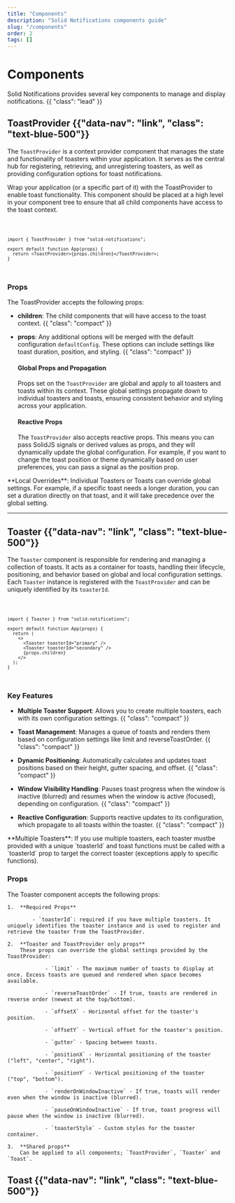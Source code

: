 ```yaml
---
title: "Components"
description: "Solid Notifications components guide"
slug: "/components"
order: 2
tags: []
---
```



<Title>Components</Title>

# Components

Solid Notifications provides several key components to manage and display notifications. {{ "class": "lead" }}

## ToastProvider {{"data-nav": "link", "class": "text-blue-500"}}

The `ToastProvider` is a context provider component that manages the state and functionality of toasters within your application. It serves as the central hub for registering, retrieving, and unregistering toasters, as well as providing configuration options for toast notifications.

Wrap your application (or a specific part of it) with the ToastProvider to enable toast functionality. This component should be placed at a high level in your component tree to ensure that all child components have access to the toast context.

<Code lang="tsx">

```tsx
import { ToastProvider } from "solid-notifications";

export default function App(props) {
  return <ToastProvider>{props.children}</ToastProvider>;
}
```

</Code>

### Props

The ToastProvider accepts the following props:

- **children**: The child components that will have access to the toast context. {{ "class": "compact" }}

- **props**: Any additional options will be merged with the default configuration `defaultConfig`. These options can include settings like toast duration, position, and styling. {{ "class": "compact" }}

  #### Global Props and Propagation

  Props set on the `ToastProvider` are global and apply to all toasters and toasts within its context. These global settings propagate down to individual toasters and toasts, ensuring consistent behavior and styling across your application.

  #### Reactive Props

  The `ToastProvider` also accepts reactive props. This means you can pass SolidJS signals or derived values as props, and they will dynamically update the global configuration. For example, if you want to change the toast position or theme dynamically based on user preferences, you can pass a signal as the position prop.

<HighlightBlock type="info">
  **Local Overrides**: Individual Toasters or Toasts can override global
  settings. For example, if a specific toast needs a longer duration, you can
  set a duration directly on that toast, and it will take precedence over the
  global setting.
</HighlightBlock>

---

## Toaster {{"data-nav": "link", "class": "text-blue-500"}}

The `Toaster` component is responsible for rendering and managing a collection of toasts. It acts as a container for toasts, handling their lifecycle, positioning, and behavior based on global and local configuration settings. Each `Toaster` instance is registered with the `ToastProvider` and can be uniquely identified by its `toasterId`.

<Code lang="tsx">

```tsx
import { Toaster } from "solid-notifications";

export default function App(props) {
  return (
    <>
      <Toaster toasterId="primary" />
      <Toaster toasterId="secondary" />
      {props.children}
    </>
  );
}
```

</Code>

### Key Features

- **Multiple Toaster Support**: Allows you to create multiple toasters, each with its own configuration settings. {{ "class": "compact" }}

- **Toast Management**: Manages a queue of toasts and renders them based on configuration settings like limit and reverseToastOrder. {{ "class": "compact" }}

- **Dynamic Positioning**: Automatically calculates and updates toast positions based on their height, gutter spacing, and offset. {{ "class": "compact" }}

- **Window Visibility Handling**: Pauses toast progress when the window is inactive (blurred) and resumes when the window is active (focused), depending on configuration. {{ "class": "compact" }}

- **Reactive Configuration**: Supports reactive updates to its configuration, which propagate to all toasts within the toaster. {{ "class": "compact" }}

<HighlightBlock type="warning">
  **Multiple Toasters**: If you use multiple toasters, each toaster mustbe provided with a
  unique `toasterId` and toast functions must be called with a `toasterId` prop to target the correct toaster (exceptions apply to specific functions).
</HighlightBlock>

### Props

The Toaster component accepts the following props:

    1.  **Required Props**

            - `toasterId`: required if you have multiple toasters. It uniquely identifies the toaster instance and is used to register and retrieve the toaster from the ToastProvider.

    2.  **Toaster and ToastProvider only props**
        These props can override the global settings provided by the ToastProvider:

                - `limit` - The maximum number of toasts to display at once. Excess toasts are queued and rendered when space becomes available.

                - `reverseToastOrder` - If true, toasts are rendered in reverse order (newest at the top/bottom).

                - `offsetX` - Horizontal offset for the toaster's position.

                - `offsetY` - Vertical offset for the toaster's position.

                - `gutter` - Spacing between toasts.

                - `positionX` - Horizontal positioning of the toaster ("left", "center", "right").

                - `positionY` - Vertical positioning of the toaster ("top", "bottom").

                - `renderOnWindowInactive` - If true, toasts will render even when the window is inactive (blurred).

                - `pauseOnWindowInactive` - If true, toast progress will pause when the window is inactive (blurred).

                - `toasterStyle` - Custom styles for the toaster container.

    3.  **Shared props**
        Can be applied to all components; `ToastProvider`, `Toaster` and `Toast`.

## Toast {{"data-nav": "link", "class": "text-blue-500"}}
